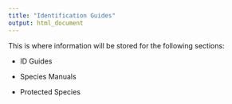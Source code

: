```yaml
---
title: "Identification Guides"
output: html_document
---
```



This is where information will be stored for the following sections:

* ID Guides

* Species Manuals

* Protected Species
